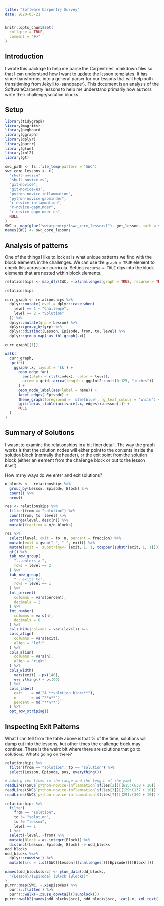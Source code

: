 ```yaml
---
title: "Software Carpentry Survey"
date: 2020-05-21
---
```


```r
knitr::opts_chunk$set(
  collapse = TRUE,
  comment = "#>"
)
```

## Introduction

I wrote this package to help me parse the Carpentries' markdown files so that
I can understand how I want to update the lesson templates. It has since
transformed into a general parser for our lessons that will help both 
transitioning from Jekyll to {sandpaper}. This document is an analysis of the
SoftwareCarpentry lessons to help me understand primarily how authors write
their challenge/solution blocks.

## Setup

```r
library(tidygraph)
library(magrittr)
library(pegboard)
library(ggraph)
library(dplyr)
library(purrr)
library(glue)
library(xml2)
library(gt)
```


```r
swc_path <- fs::file_temp(pattern = "SWC")
swc_core_lessons <- c(
  "shell-novice",
  "shell-novice-es",
  "git-novice",
  "git-novice-es",
  "python-novice-inflammation",
  "python-novice-gapminder",
  "r-novice-inflammation",
  "r-novice-gapminder",
  "r-novice-gapminder-es",
  NULL
)
SWC <- map(glue("swcarpentry/{swc_core_lessons}"), get_lesson, path = swc_path)
names(SWC) <- swc_core_lessons
```

## Analysis of patterns

One of the things I like to look at is what unique patterns we find with the
block elements in the challenges. We can use the `graph = TRUE` element to check
this across our curricula. Setting `recurse = TRUE` dips into the block elements
that are nested within block elements.

```r
relationships <- map_dfr(SWC, ~.x$challenges(graph = TRUE, recurse = TRUE), .id = "Lesson") %>% as_tibble()

relationships

curr_graph <- relationships %>%
  dplyr::mutate(level = dplyr::case_when(
    level == 1 ~ "Challenge", 
    level == 2 ~ "Solution"
  )) %>%
  dplyr::mutate(grp = Lesson) %>%
  dplyr::group_by(grp) %>% 
  dplyr::distinct(Lesson, Episode, from, to, level) %>%
  dplyr::group_map(~as_tbl_graph(.x))

curr_graph[[1]]
```

```r
walk(
  curr_graph, 
  ~print(
    ggraph(.x, layout = 'kk') + 
      geom_edge_fan(
        aes(alpha = stat(index), color = level), 
        arrow = grid::arrow(length = ggplot2::unit(0.125, "inches"))
      ) + 
      geom_node_label(aes(label = name)) +
      facet_edges(~Episode) + 
      theme_graph(foreground = 'steelblue', fg_text_colour = 'white') +
      ggtitle(as_tibble(activate(.x, edges))$Lesson[1]) +
      NULL
  )
)
```

## Summary of Solutions

I wasnt to examine the relationships in a bit finer detail. The way the graph
works is that the solution nodes will either point to the contents inside the
solution block (normally the header), or the exit point from the solution block
(either an element from the challenge block or out to the lesson itself).

How many ways do we enter and exit solutions?

```r
n_blocks <-  relationships %>%
  group_by(Lesson, Episode, Block) %>%
  count() %>%
  nrow()

res <- relationships %>%
  filter(from == "solution") %>%
  count(from, to, level) %>%
  arrange(level, desc(n)) %>%
  mutate(fraction = n/n_blocks)

res %>%
  select(level, exit = to, n, percent = fraction) %>%
  mutate(exit = gsub("_", " ", exit)) %>%
  mutate(exit = `substring<-`(exit, 1, 1, toupper(substr(exit, 1, 1)))) %>%
  gt() %>%
  tab_row_group(
    "...enters at",
    rows = level == 2
  ) %>%
  tab_row_group(
    "...exits to",
    rows = level == 1
  ) %>%
  fmt_percent(
    columns = vars(percent),
    decimals = 2
  ) %>%
  fmt_number(
    columns = vars(n),
    decimals = 0
  ) %>%
  cols_hide(columns = vars(level)) %>%
  cols_align(
    columns = vars(exit),
    align = "left"
  ) %>%
  cols_align(
    columns = vars(n),
    align = "right"
  ) %>%
  cols_width(
    vars(exit) ~ px(140),
    everything() ~ px(80)
  ) %>%
  cols_label(
    exit    = md("A **solution block**"),
    n       = md("**n**"),
    percent = md("**%**")
  ) %>% 
  opt_row_striping() 
```

## Inspecting Exit Patterns

What I can tell from the table above is that % of the time, solutions will dump
out into the lessons, but other times the challenge block may continue. There
is the weird bit where there are solutions that go to solutions. What's going
on there?

```r
relationships %>%
  filter(from == "solution", to == "solution") %>%
  select(Lesson, Episode, pos, everything())

# Adding ten lines to the range and the length of the yaml
readLines(SWC$`python-novice-inflammation`$files[2])[(615:(638 + 10)) + 23]
readLines(SWC$`python-novice-inflammation`$files[3])[(129:(137 + 10)) + 13]
readLines(SWC$`python-novice-inflammation`$files[7])[(291:(302 + 10)) + 20]
```

```r
relationships %>%
  filter(
    from == "solution",
    to != "solution",
    to != "lesson",
    level == 1
  ) %>% 
  select(-level, -from) %>%
  mutate(Block = as.integer(Block)) %>% 
  distinct(Lesson, Episode, Block) -> odd_blocks
odd_blocks 
odd_blocks %<>%
  dplyr::rowwise() %>%
  mutate(src = list(SWC[[Lesson]]$challenges()[[Episode]][[Block]]))

names(odd_blocks$src) <- glue_data(odd_blocks, 
  "{Lesson}/{Episode} (Block {Block})"
)
purrr::map(SWC, ~.x$episodes) %>% 
  purrr::flatten() %>%
  purrr::walk(~.x$use_dovetail()$unblock())
purrr::walk2(names(odd_blocks$src), odd_blocks$src, ~cat(.x, xml_text(.y), sep = "\n---\n"))
```

